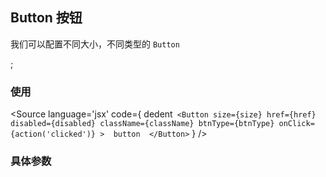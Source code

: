 <!-- Button Doc -->
## Button 按钮
我们可以配置不同大小，不同类型的 `Button`

<Meta title="Components/Button" component={Button} />;

### 使用

<Source
  language='jsx'
  code={
    dedent`
      <Button
        size={size}
        href={href}
        disabled={disabled}
        className={className}
        btnType={btnType}
        onClick={action('clicked')}
      > 
        button 
      </Button>`
  }
/>

### 具体参数
<ArgsTable of={Button} />

